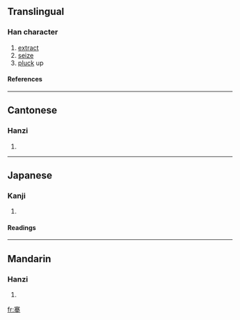 ==Translingual==

===Han character===
{{Han char|rn=64|rad=手|as=10|sn=14|four=3050<sub>2</sub>|canj=十廿金手 (JTCQ)}}
# [[extract]]
# [[seize]]
# [[pluck]] up

====References====
{{Han ref|kx=0448.150|dkj=12519|dj=0799.070|hdz=31928.030|uh=6434|ud=25652|bh=BA53|bd=47699}}

----
==Cantonese==

===Hanzi===
{{yue-hanzi|jyut=|y=hin1}}
# {{defn|Cantonese}}

----
==Japanese==

===Kanji===
{{ja-kanji|grade=|rs=手10}}
# {{defn|Japanese}} 

====Readings====
{{ja-readings|on=[[けん]] (ken)|kun=[[とる]] (toru), [[ぬく]] (nuku)}}

----
==Mandarin==

===Hanzi===
{{cmn-hanzi|pin=[[chēng]] ([[cheng1]]), *[[qiān]] ([[qian1]]), [[qiāng]] ([[qiang1]])|wg=ch'eng<sup>1</sup>, ch'ien<sup>1</sup>, ch'iang<sup>1</sup>}}
# {{defn|Mandarin}}

[[fr:搴]]